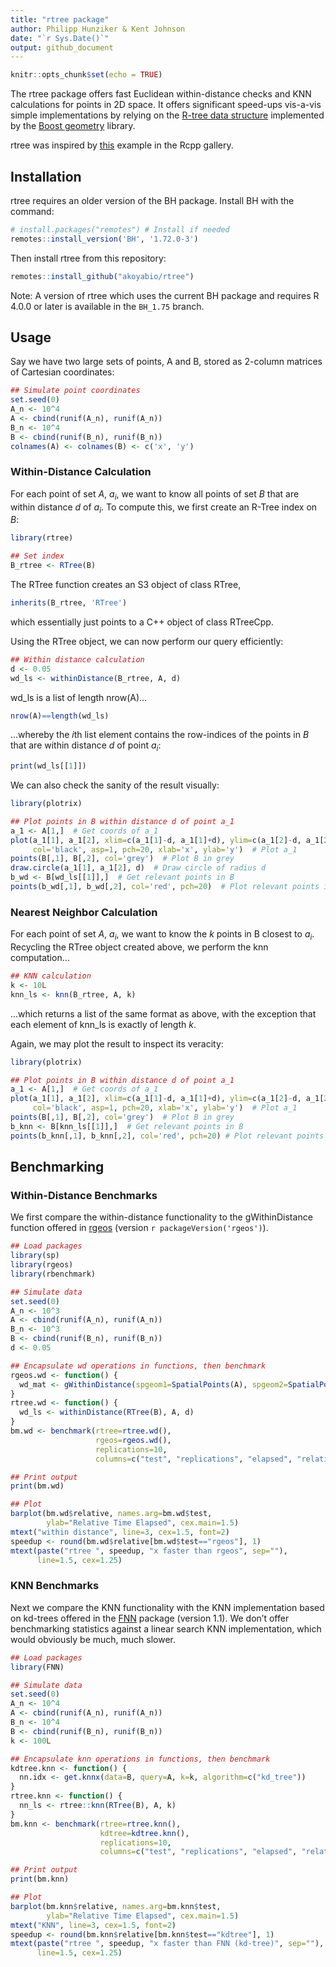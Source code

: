```yaml
---
title: "rtree package"
author: Philipp Hunziker & Kent Johnson
date: "`r Sys.Date()`"
output: github_document
---
```


```r
knitr::opts_chunk$set(echo = TRUE)
```

The rtree package offers fast Euclidean within-distance checks and 
KNN calculations for points in 2D space.
It offers significant speed-ups vis-a-vis simple implementations 
by relying on the [R-tree data structure](https://en.wikipedia.org/wiki/R-tree) 
implemented by the
[Boost geometry](https://www.boost.org/doc/libs/1_75_0/libs/geometry/doc/html/geometry/spatial_indexes/introduction.html)
library.

rtree was inspired by 
[this](http://gallery.rcpp.org/articles/Rtree-examples/)
example in the Rcpp gallery.

## Installation

rtree requires an older version of the BH package. Install BH with the
command:

```r
# install.packages("remotes") # Install if needed
remotes::install_version('BH', '1.72.0-3')
```

Then install rtree from this repository:

```r
remotes::install_github("akoyabio/rtree")
```

Note: A version of rtree which uses the current BH package and requires
R 4.0.0 or later is available in the `BH_1.75` branch.

## Usage

Say we have two large sets of points, A and B, stored as 2-column matrices of Cartesian coordinates:
```r
## Simulate point coordinates
set.seed(0)
A_n <- 10^4
A <- cbind(runif(A_n), runif(A_n))
B_n <- 10^4
B <- cbind(runif(B_n), runif(B_n))
colnames(A) <- colnames(B) <- c('x', 'y')
```

### Within-Distance Calculation

For each point of set $A$, $a_i$, we want to know all points of set $B$ that are within distance $d$ of $a_i$.
To compute this, we first create an R-Tree index on $B$:
```r
library(rtree)

## Set index
B_rtree <- RTree(B)
```

The RTree function creates an S3 object of class RTree,
```r
inherits(B_rtree, 'RTree')
```
which essentially just points to a C++ object of class RTreeCpp.

Using the RTree object, we can now perform our query efficiently:
```r
## Within distance calculation
d <- 0.05
wd_ls <- withinDistance(B_rtree, A, d)
```
wd_ls is a list of length nrow(A)...
```r
nrow(A)==length(wd_ls)
```
...whereby the $i$th list element contains the row-indices of the points in $B$ that are within distance $d$ of point $a_i$:
```r
print(wd_ls[[1]])
```

We can also check the sanity of the result visually:
```r
library(plotrix)

## Plot points in B within distance d of point a_1
a_1 <- A[1,]  # Get coords of a_1
plot(a_1[1], a_1[2], xlim=c(a_1[1]-d, a_1[1]+d), ylim=c(a_1[2]-d, a_1[2]+d), 
     col='black', asp=1, pch=20, xlab='x', ylab='y')  # Plot a_1
points(B[,1], B[,2], col='grey')  # Plot B in grey
draw.circle(a_1[1], a_1[2], d)  # Draw circle of radius d
b_wd <- B[wd_ls[[1]],]  # Get relevant points in B
points(b_wd[,1], b_wd[,2], col='red', pch=20)  # Plot relevant points in red
```

### Nearest Neighbor Calculation

For each point of set $A$, $a_i$, we want to know the $k$ points in B closest to $a_i$.
Recycling the RTree object created above, we perform the knn computation...
```r
## KNN calculation
k <- 10L
knn_ls <- knn(B_rtree, A, k)
```
...which returns a list of the same format as above, with the exception that each element of knn_ls is exactly of length $k$.

Again, we may plot the result to inspect its veracity:
```r
library(plotrix)

## Plot points in B within distance d of point a_1
a_1 <- A[1,]  # Get coords of a_1
plot(a_1[1], a_1[2], xlim=c(a_1[1]-d, a_1[1]+d), ylim=c(a_1[2]-d, a_1[2]+d), 
     col='black', asp=1, pch=20, xlab='x', ylab='y')  # Plot a_1
points(B[,1], B[,2], col='grey')  # Plot B in grey
b_knn <- B[knn_ls[[1]],]  # Get relevant points in B
points(b_knn[,1], b_knn[,2], col='red', pch=20) # Plot relevant points in red
```

## Benchmarking

### Within-Distance Benchmarks

We first compare the within-distance functionality to the gWithinDistance function offered in [rgeos](https://cran.r-project.org/package=rgeos) (version `r packageVersion('rgeos')`).
```r
## Load packages
library(sp)
library(rgeos)
library(rbenchmark)

## Simulate data
set.seed(0)
A_n <- 10^3
A <- cbind(runif(A_n), runif(A_n))
B_n <- 10^3
B <- cbind(runif(B_n), runif(B_n))
d <- 0.05

## Encapsulate wd operations in functions, then benchmark
rgeos.wd <- function() {
  wd_mat <- gWithinDistance(spgeom1=SpatialPoints(A), spgeom2=SpatialPoints(B), dist=d, byid=TRUE)
}
rtree.wd <- function() {
  wd_ls <- withinDistance(RTree(B), A, d)
}
bm.wd <- benchmark(rtree=rtree.wd(),
                   rgeos=rgeos.wd(),
                   replications=10,
                   columns=c("test", "replications", "elapsed", "relative"))

## Print output
print(bm.wd)

## Plot
barplot(bm.wd$relative, names.arg=bm.wd$test,
        ylab="Relative Time Elapsed", cex.main=1.5)
mtext("within distance", line=3, cex=1.5, font=2)
speedup <- round(bm.wd$relative[bm.wd$test=="rgeos"], 1)
mtext(paste("rtree ", speedup, "x faster than rgeos", sep=""), 
      line=1.5, cex=1.25)
```

### KNN Benchmarks

Next we compare the KNN functionality with the KNN implementation based on kd-trees offered in the [FNN](https://cran.r-project.org/package=FNN) package (version 1.1).
We don't offer benchmarking statistics against a linear search KNN implementation, which would obviously be much, much slower.
```r
## Load packages
library(FNN)

## Simulate data
set.seed(0)
A_n <- 10^4
A <- cbind(runif(A_n), runif(A_n))
B_n <- 10^4
B <- cbind(runif(B_n), runif(B_n))
k <- 100L

## Encapsulate knn operations in functions, then benchmark
kdtree.knn <- function() {
  nn.idx <- get.knnx(data=B, query=A, k=k, algorithm=c("kd_tree"))
}
rtree.knn <- function() {
  nn_ls <- rtree::knn(RTree(B), A, k)
}
bm.knn <- benchmark(rtree=rtree.knn(),
                    kdtree=kdtree.knn(),
                    replications=10,
                    columns=c("test", "replications", "elapsed", "relative"))

## Print output
print(bm.knn)

## Plot
barplot(bm.knn$relative, names.arg=bm.knn$test,
        ylab="Relative Time Elapsed", cex.main=1.5)
mtext("KNN", line=3, cex=1.5, font=2)
speedup <- round(bm.knn$relative[bm.knn$test=="kdtree"], 1)
mtext(paste("rtree ", speedup, "x faster than FNN (kd-tree)", sep=""), 
      line=1.5, cex=1.25)
```




